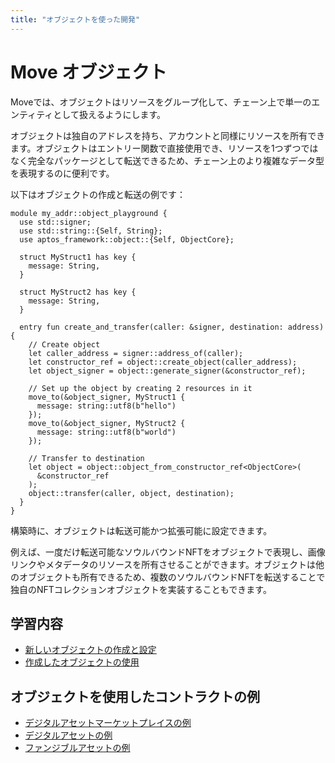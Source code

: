 ```yaml
---
title: "オブジェクトを使った開発"
---
```


# Move オブジェクト
Moveでは、オブジェクトはリソースをグループ化して、チェーン上で単一のエンティティとして扱えるようにします。

オブジェクトは独自のアドレスを持ち、アカウントと同様にリソースを所有できます。オブジェクトはエントリー関数で直接使用でき、リソースを1つずつではなく完全なパッケージとして転送できるため、チェーン上のより複雑なデータ型を表現するのに便利です。

以下はオブジェクトの作成と転送の例です：

```move filename="Example.move"
module my_addr::object_playground {
  use std::signer;
  use std::string::{Self, String};
  use aptos_framework::object::{Self, ObjectCore};

  struct MyStruct1 has key {
    message: String,
  }

  struct MyStruct2 has key {
    message: String,
  }

  entry fun create_and_transfer(caller: &signer, destination: address) {
    // Create object
    let caller_address = signer::address_of(caller);
    let constructor_ref = object::create_object(caller_address);
    let object_signer = object::generate_signer(&constructor_ref);

    // Set up the object by creating 2 resources in it
    move_to(&object_signer, MyStruct1 {
      message: string::utf8(b"hello")
    });
    move_to(&object_signer, MyStruct2 {
      message: string::utf8(b"world")
    });

    // Transfer to destination
    let object = object::object_from_constructor_ref<ObjectCore>(
      &constructor_ref
    );
    object::transfer(caller, object, destination);
  }
}
```

構築時に、オブジェクトは転送可能かつ拡張可能に設定できます。

例えば、一度だけ転送可能なソウルバウンドNFTをオブジェクトで表現し、画像リンクやメタデータのリソースを所有させることができます。オブジェクトは他のオブジェクトも所有できるため、複数のソウルバウンドNFTを転送することで独自のNFTコレクションオブジェクトを実装することもできます。

## 学習内容

- [新しいオブジェクトの作成と設定](object/creating-objects.mdx)
- [作成したオブジェクトの使用](object/using-objects.mdx)

## オブジェクトを使用したコントラクトの例

- [デジタルアセットマーケットプレイスの例](https://github.com/aptos-labs/aptos-core/tree/main/aptos-move/move-examples/marketplace)
- [デジタルアセットの例](https://github.com/aptos-labs/aptos-core/tree/main/aptos-move/move-examples/token_objects)
- [ファンジブルアセットの例](https://github.com/aptos-labs/aptos-core/tree/main/aptos-move/move-examples/fungible_asset)
